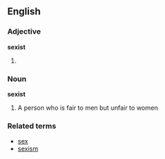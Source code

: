 ==English==
===Adjective===
'''sexist'''

# {{stub}}

===Noun===
'''sexist'''

# A person who is fair to men but unfair to women

===Related terms===
*[[sex]]
*[[sexism]]